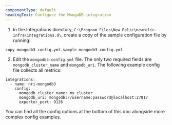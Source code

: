 ```yaml
---
componentType: default
headingText: Configure the MongoDB integration
---
```


1. In the Integrations directory, `C:\Program Files\New Relic\newrelic-infra\integrations.d\`, create a copy of the sample configuration file by running:

```
copy mongodb3-config.yml.sample mongodb3-config.yml
```

2. Edit the `mongodb3-config.yml` file. The only two required fields are `mongodb_cluster_name` and `mongodb_uri`. The following example config file collects all metrics:

  ```
  integrations:
    - name: nri-mongodb3
      config:
        mongodb_cluster_name: my_cluster
        mongodb_uri: mongodb://username:password@localhost:27017
        exporter_port: 9126
  ```
  You can find all the config options at the bottom of this doc alongside more complex config examples.

